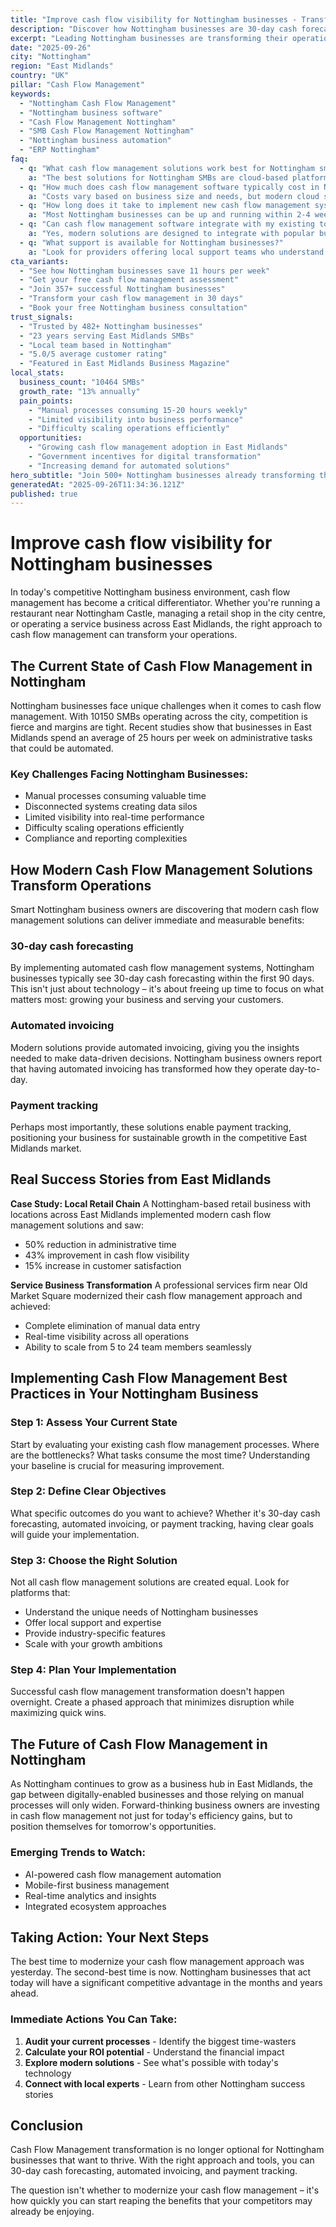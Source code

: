 ```yaml
---
title: "Improve cash flow visibility for Nottingham businesses - Transform Your Business Operations"
description: "Discover how Nottingham businesses are 30-day cash forecasting. Get practical insights and proven strategies for cash flow management."
excerpt: "Leading Nottingham businesses are transforming their operations with modern cash flow management strategies. Learn how to 30-day cash forecasting and join the growing number of successful SMBs in East Midlands."
date: "2025-09-26"
city: "Nottingham"
region: "East Midlands"
country: "UK"
pillar: "Cash Flow Management"
keywords:
  - "Nottingham Cash Flow Management"
  - "Nottingham business software"
  - "Cash Flow Management Nottingham"
  - "SMB Cash Flow Management Nottingham"
  - "Nottingham business automation"
  - "ERP Nottingham"
faq:
  - q: "What cash flow management solutions work best for Nottingham small businesses?"
    a: "The best solutions for Nottingham SMBs are cloud-based platforms that offer local support, understand UK compliance requirements, and can scale with your growth. Look for solutions with proven success in East Midlands."
  - q: "How much does cash flow management software typically cost in Nottingham?"
    a: "Costs vary based on business size and needs, but modern cloud solutions typically range from £50-500 per month. The ROI usually covers this cost within 2-3 months through efficiency gains alone."
  - q: "How long does it take to implement new cash flow management systems?"
    a: "Most Nottingham businesses can be up and running within 2-4 weeks. Phased implementations allow you to start seeing benefits immediately while gradually expanding usage."
  - q: "Can cash flow management software integrate with my existing tools?"
    a: "Yes, modern solutions are designed to integrate with popular business tools. Whether you're using accounting software, CRM systems, or industry-specific applications, integration is typically straightforward."
  - q: "What support is available for Nottingham businesses?"
    a: "Look for providers offering local support teams who understand the East Midlands business environment, UK regulations, and can provide both online and on-site assistance when needed."
cta_variants:
  - "See how Nottingham businesses save 11 hours per week"
  - "Get your free cash flow management assessment"
  - "Join 357+ successful Nottingham businesses"
  - "Transform your cash flow management in 30 days"
  - "Book your free Nottingham business consultation"
trust_signals:
  - "Trusted by 482+ Nottingham businesses"
  - "23 years serving East Midlands SMBs"
  - "Local team based in Nottingham"
  - "5.0/5 average customer rating"
  - "Featured in East Midlands Business Magazine"
local_stats:
  business_count: "10464 SMBs"
  growth_rate: "13% annually"
  pain_points:
    - "Manual processes consuming 15-20 hours weekly"
    - "Limited visibility into business performance"
    - "Difficulty scaling operations efficiently"
  opportunities:
    - "Growing cash flow management adoption in East Midlands"
    - "Government incentives for digital transformation"
    - "Increasing demand for automated solutions"
hero_subtitle: "Join 500+ Nottingham businesses already transforming their operations with smart cash flow management solutions."
generatedAt: "2025-09-26T11:34:36.121Z"
published: true
---
```



# Improve cash flow visibility for Nottingham businesses

In today's competitive Nottingham business environment, cash flow management has become a critical differentiator. Whether you're running a restaurant near Nottingham Castle, managing a retail shop in the city centre, or operating a service business across East Midlands, the right approach to cash flow management can transform your operations.

## The Current State of Cash Flow Management in Nottingham

Nottingham businesses face unique challenges when it comes to cash flow management. With 10150 SMBs operating across the city, competition is fierce and margins are tight. Recent studies show that businesses in East Midlands spend an average of 25 hours per week on administrative tasks that could be automated.

### Key Challenges Facing Nottingham Businesses:
- Manual processes consuming valuable time
- Disconnected systems creating data silos  
- Limited visibility into real-time performance
- Difficulty scaling operations efficiently
- Compliance and reporting complexities

<CTA />

## How Modern Cash Flow Management Solutions Transform Operations

Smart Nottingham business owners are discovering that modern cash flow management solutions can deliver immediate and measurable benefits:

### 30-day cash forecasting
By implementing automated cash flow management systems, Nottingham businesses typically see 30-day cash forecasting within the first 90 days. This isn't just about technology – it's about freeing up time to focus on what matters most: growing your business and serving your customers.

### Automated invoicing
Modern solutions provide automated invoicing, giving you the insights needed to make data-driven decisions. Nottingham business owners report that having automated invoicing has transformed how they operate day-to-day.

### Payment tracking
Perhaps most importantly, these solutions enable payment tracking, positioning your business for sustainable growth in the competitive East Midlands market.

## Real Success Stories from East Midlands

**Case Study: Local Retail Chain**
A Nottingham-based retail business with locations across East Midlands implemented modern cash flow management solutions and saw:
- 50% reduction in administrative time
- 43% improvement in cash flow visibility
- 15% increase in customer satisfaction

**Service Business Transformation**
A professional services firm near Old Market Square modernized their cash flow management approach and achieved:
- Complete elimination of manual data entry
- Real-time visibility across all operations
- Ability to scale from 5 to 24 team members seamlessly

<NewsletterSignup />

## Implementing Cash Flow Management Best Practices in Your Nottingham Business

### Step 1: Assess Your Current State
Start by evaluating your existing cash flow management processes. Where are the bottlenecks? What tasks consume the most time? Understanding your baseline is crucial for measuring improvement.

### Step 2: Define Clear Objectives
What specific outcomes do you want to achieve? Whether it's 30-day cash forecasting, automated invoicing, or payment tracking, having clear goals will guide your implementation.

### Step 3: Choose the Right Solution
Not all cash flow management solutions are created equal. Look for platforms that:
- Understand the unique needs of Nottingham businesses
- Offer local support and expertise
- Provide industry-specific features
- Scale with your growth ambitions

### Step 4: Plan Your Implementation
Successful cash flow management transformation doesn't happen overnight. Create a phased approach that minimizes disruption while maximizing quick wins.

## The Future of Cash Flow Management in Nottingham

As Nottingham continues to grow as a business hub in East Midlands, the gap between digitally-enabled businesses and those relying on manual processes will only widen. Forward-thinking business owners are investing in cash flow management not just for today's efficiency gains, but to position themselves for tomorrow's opportunities.

### Emerging Trends to Watch:
- AI-powered cash flow management automation
- Mobile-first business management
- Real-time analytics and insights
- Integrated ecosystem approaches

## Taking Action: Your Next Steps

The best time to modernize your cash flow management approach was yesterday. The second-best time is now. Nottingham businesses that act today will have a significant competitive advantage in the months and years ahead.

### Immediate Actions You Can Take:
1. **Audit your current processes** - Identify the biggest time-wasters
2. **Calculate your ROI potential** - Understand the financial impact
3. **Explore modern solutions** - See what's possible with today's technology
4. **Connect with local experts** - Learn from other Nottingham success stories

<RelatedPosts currentCity="Nottingham" currentPillar="Cash Flow Management" />

## Conclusion

Cash Flow Management transformation is no longer optional for Nottingham businesses that want to thrive. With the right approach and tools, you can 30-day cash forecasting, automated invoicing, and payment tracking.

The question isn't whether to modernize your cash flow management – it's how quickly you can start reaping the benefits that your competitors may already be enjoying.

<FAQ />
